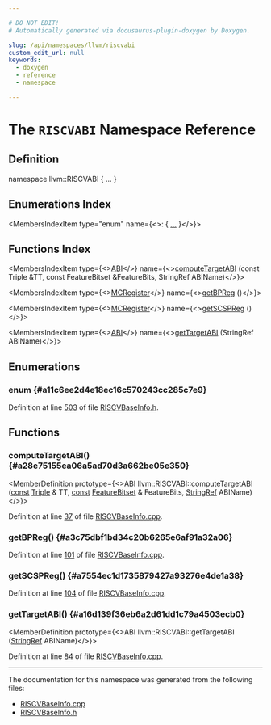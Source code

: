 ```yaml
---

# DO NOT EDIT!
# Automatically generated via docusaurus-plugin-doxygen by Doxygen.

slug: /api/namespaces/llvm/riscvabi
custom_edit_url: null
keywords:
  - doxygen
  - reference
  - namespace

---
```





# The `RISCVABI` Namespace Reference

<DoxygenPage pluginConfig={pluginConfig}>



## Definition

<CodeBlock>namespace llvm::RISCVABI &#123; ... &#125;</CodeBlock>

## Enumerations Index

<MembersIndex>

<MembersIndexItem
  type="enum"
  name={<>:  &#123; <a href="#a11c6ee2d4e18ec16c570243cc285c7e9">...</a> &#125;</>}>
</MembersIndexItem>

</MembersIndex>

## Functions Index

<MembersIndex>

<MembersIndexItem
  type={<><a href="#a11c6ee2d4e18ec16c570243cc285c7e9">ABI</a></>}
  name={<><a href="#a28e75155ea06a5ad70d3a662be05e350">computeTargetABI</a> (const Triple &amp;TT, const FeatureBitset &amp;FeatureBits, StringRef ABIName)</>}>
</MembersIndexItem>

<MembersIndexItem
  type={<><a href="/docs/api/classes/llvm/mcregister">MCRegister</a></>}
  name={<><a href="#a3c75dbf1bd34c20b6265e6af91a32a06">getBPReg</a> ()</>}>
</MembersIndexItem>

<MembersIndexItem
  type={<><a href="/docs/api/classes/llvm/mcregister">MCRegister</a></>}
  name={<><a href="#a7554ec1d1735879427a93276e4de1a38">getSCSPReg</a> ()</>}>
</MembersIndexItem>

<MembersIndexItem
  type={<><a href="#a11c6ee2d4e18ec16c570243cc285c7e9">ABI</a></>}
  name={<><a href="#a16d139f36eb6a2d61dd1c79a4503ecb0">getTargetABI</a> (StringRef ABIName)</>}>
</MembersIndexItem>

</MembersIndex>


<SectionDefinition>

## Enumerations

### enum  {#a11c6ee2d4e18ec16c570243cc285c7e9}

<MemberDefinition
  prototype="enum llvm::RISCVABI::ABI ">

<EnumerationList title="Enumeration values">

<Link id="a11c6ee2d4e18ec16c570243cc285c7e9a8f2e55f34742f82eeaa55cbd79d44c0e" />
<EnumerationListItem name="ABI_ILP32">

</EnumerationListItem>

<Link id="a11c6ee2d4e18ec16c570243cc285c7e9a8bd020c98ec18f175789493ef90eb66a" />
<EnumerationListItem name="ABI_ILP32F">

</EnumerationListItem>

<Link id="a11c6ee2d4e18ec16c570243cc285c7e9a45fb6ea6c36157d00ae8a43dfedcc260" />
<EnumerationListItem name="ABI_ILP32D">

</EnumerationListItem>

<Link id="a11c6ee2d4e18ec16c570243cc285c7e9a9e062b1814798f2a29e2b28e74a36bc1" />
<EnumerationListItem name="ABI_ILP32E">

</EnumerationListItem>

<Link id="a11c6ee2d4e18ec16c570243cc285c7e9ae72b691ee57f47810281dffc97cbde06" />
<EnumerationListItem name="ABI_LP64">

</EnumerationListItem>

<Link id="a11c6ee2d4e18ec16c570243cc285c7e9a8a401ce2fcb2329054c1e93cc57cb91e" />
<EnumerationListItem name="ABI_LP64F">

</EnumerationListItem>

<Link id="a11c6ee2d4e18ec16c570243cc285c7e9af5a5e31fdfed05fc333fd92b488670f8" />
<EnumerationListItem name="ABI_LP64D">

</EnumerationListItem>

<Link id="a11c6ee2d4e18ec16c570243cc285c7e9adc7da95e1193beba354466672c1cdb38" />
<EnumerationListItem name="ABI_LP64E">

</EnumerationListItem>

<Link id="a11c6ee2d4e18ec16c570243cc285c7e9a8f595b6bd8825688b9ac7939a949c829" />
<EnumerationListItem name="ABI_Unknown">

</EnumerationListItem>

</EnumerationList>

Definition at line <a href="/docs/api/files/lib/lib/target/lib/target/riscv/lib/target/riscv/mctargetdesc/riscvbaseinfo-h/#l00503">503</a> of file <a href="/docs/api/files/lib/lib/target/lib/target/riscv/lib/target/riscv/mctargetdesc/riscvbaseinfo-h">RISCVBaseInfo.h</a>.
</MemberDefinition>

</SectionDefinition>

<SectionDefinition>

## Functions

### computeTargetABI() {#a28e75155ea06a5ad70d3a662be05e350}

<MemberDefinition
  prototype={<>ABI llvm::RISCVABI::computeTargetABI (<a href="/docs/api/files/lib/lib/target/lib/target/aarch64/aarch64promoteconstant-cpp/#a90f8350fecae261c25be85d38b451bff">const</a> <a href="/docs/api/classes/llvm/triple">Triple</a> &amp; TT, <a href="/docs/api/files/lib/lib/target/lib/target/aarch64/aarch64promoteconstant-cpp/#a90f8350fecae261c25be85d38b451bff">const</a> <a href="/docs/api/classes/llvm/featurebitset">FeatureBitset</a> &amp; FeatureBits, <a href="/docs/api/classes/llvm/stringref">StringRef</a> ABIName)</>}>

Definition at line <a href="/docs/api/files/lib/lib/target/lib/target/riscv/lib/target/riscv/mctargetdesc/riscvbaseinfo-cpp/#l00037">37</a> of file <a href="/docs/api/files/lib/lib/target/lib/target/riscv/lib/target/riscv/mctargetdesc/riscvbaseinfo-cpp">RISCVBaseInfo.cpp</a>.
</MemberDefinition>

### getBPReg() {#a3c75dbf1bd34c20b6265e6af91a32a06}

<MemberDefinition
  prototype="MCRegister llvm::RISCVABI::getBPReg ()">

Definition at line <a href="/docs/api/files/lib/lib/target/lib/target/riscv/lib/target/riscv/mctargetdesc/riscvbaseinfo-cpp/#l00101">101</a> of file <a href="/docs/api/files/lib/lib/target/lib/target/riscv/lib/target/riscv/mctargetdesc/riscvbaseinfo-cpp">RISCVBaseInfo.cpp</a>.
</MemberDefinition>

### getSCSPReg() {#a7554ec1d1735879427a93276e4de1a38}

<MemberDefinition
  prototype="MCRegister llvm::RISCVABI::getSCSPReg ()">

Definition at line <a href="/docs/api/files/lib/lib/target/lib/target/riscv/lib/target/riscv/mctargetdesc/riscvbaseinfo-cpp/#l00104">104</a> of file <a href="/docs/api/files/lib/lib/target/lib/target/riscv/lib/target/riscv/mctargetdesc/riscvbaseinfo-cpp">RISCVBaseInfo.cpp</a>.
</MemberDefinition>

### getTargetABI() {#a16d139f36eb6a2d61dd1c79a4503ecb0}

<MemberDefinition
  prototype={<>ABI llvm::RISCVABI::getTargetABI (<a href="/docs/api/classes/llvm/stringref">StringRef</a> ABIName)</>}>

Definition at line <a href="/docs/api/files/lib/lib/target/lib/target/riscv/lib/target/riscv/mctargetdesc/riscvbaseinfo-cpp/#l00084">84</a> of file <a href="/docs/api/files/lib/lib/target/lib/target/riscv/lib/target/riscv/mctargetdesc/riscvbaseinfo-cpp">RISCVBaseInfo.cpp</a>.
</MemberDefinition>

</SectionDefinition>

<hr/>

The documentation for this namespace was generated from the following files:

<ul>
<li><a href="/docs/api/files/lib/lib/target/lib/target/riscv/lib/target/riscv/mctargetdesc/riscvbaseinfo-cpp">RISCVBaseInfo.cpp</a></li>
<li><a href="/docs/api/files/lib/lib/target/lib/target/riscv/lib/target/riscv/mctargetdesc/riscvbaseinfo-h">RISCVBaseInfo.h</a></li>
</ul>

</DoxygenPage>
